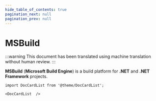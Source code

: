 ```yaml
---
hide_table_of_contents: true
pagination_next: null
pagination_prev: null
---
```


# MSBuild

:::warning
This document has been translated using machine translation without human review.
:::

**MSBuild** (**Microsoft Build Engine**) is a build platform for **.NET** and **.NET Framework** projects.

```mdx-code-block
import DocCardList from '@theme/DocCardList';

<DocCardList  />
```
